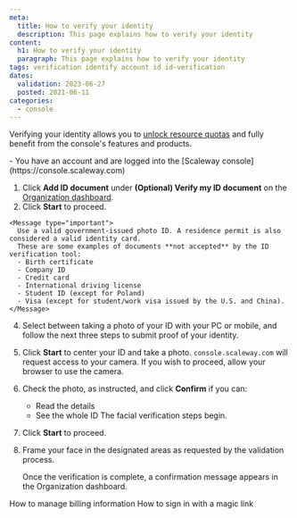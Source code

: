 ```yaml
---
meta:
  title: How to verify your identity
  description: This page explains how to verify your identity
content:
  h1: How to verify your identity
  paragraph: This page explains how to verify your identity
tags: verification identify account id id-verification 
dates:
  validation: 2023-06-27
  posted: 2021-06-11
categories:
  - console
---
```


Verifying your identity allows you to [unlock resource quotas](/console/account/reference-content/organization-quotas/) and fully benefit from the console's features and products.

<Message type="requirement">
  - You have an account and are logged into the [Scaleway console](https://console.scaleway.com)
</Message>

1. Click **Add ID document** under **(Optional) Verify my ID document** on the [Organization dashboard](https://console.scaleway.com/organization/).
    <Lightbox src="scaleway-add-id-document.webp" alt="" />
2. Click **Start** to proceed.
<Lightbox src="scaleway-choose-country-of-issue.webp" alt="" />

    <Message type="important">
      Use a valid government-issued photo ID. A residence permit is also considered a valid identity card.
      These are some examples of documents **not accepted** by the ID verification tool:
      - Birth certificate
      - Company ID
      - Credit card
      - International driving license
      - Student ID (except for Poland)
      - Visa (except for student/work visa issued by the U.S. and China).
    </Message>
4. Select between taking a photo of your ID with your PC or mobile, and follow the next three steps to submit proof of your identity.

5. Click **Start** to center your ID and take a photo.
    <Message type="important">
      `console.scaleway.com` will request access to your camera. If you wish to proceed, allow your browser to use the camera.
    </Message>
6. Check the photo, as instructed, and click **Confirm** if you can:
    - Read the details
    - See the whole ID
    The facial verification steps begin.
7. Click **Start** to proceed.
8. Frame your face in the designated areas as requested by the validation process.

    Once the verification is complete, a confirmation message appears in the Organization dashboard.

<Navigation title="See Also">
  <PreviousButton to="/console/account/how-to/manage-billing-information">How to manage billing information</PreviousButton>
  <NextButton to="/console/account/how-to/sign-in-with-magic-link">How to sign in with a magic link</NextButton>
</Navigation>
